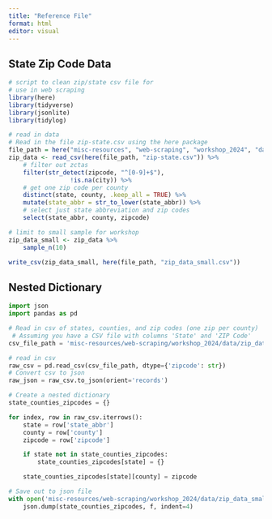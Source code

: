 ```yaml
---
title: "Reference File"
format: html
editor: visual
---
```


## State Zip Code Data

```r
# script to clean zip/state csv file for
# use in web scraping 
library(here)
library(tidyverse)
library(jsonlite)
library(tidylog)

# read in data
# Read in the file zip-state.csv using the here package
file_path = here("misc-resources", "web-scraping", "workshop_2024", "data")
zip_data <- read_csv(here(file_path, "zip-state.csv")) %>%
	# filter out zctas
	filter(str_detect(zipcode, "^[0-9]+$"),
				 !is.na(city)) %>% 
	# get one zip code per county
	distinct(state, county, .keep_all = TRUE) %>% 
	mutate(state_abbr = str_to_lower(state_abbr)) %>% 
	# select just state abbreviation and zip codes
	select(state_abbr, county, zipcode)

# limit to small sample for workshop 
zip_data_small <- zip_data %>% 
	sample_n(10)

write_csv(zip_data_small, here(file_path, "zip_data_small.csv"))
```

## Nested Dictionary

```python
import json
import pandas as pd

# Read in csv of states, counties, and zip codes (one zip per county)
 # Assuming you have a CSV file with columns 'State' and 'ZIP Code'
csv_file_path = 'misc-resources/web-scraping/workshop_2024/data/zip_data_small.csv'

# read in csv
raw_csv = pd.read_csv(csv_file_path, dtype={'zipcode': str})
# Convert csv to json
raw_json = raw_csv.to_json(orient='records')

# Create a nested dictionary
state_counties_zipcodes = {}

for index, row in raw_csv.iterrows():
    state = row['state_abbr']
    county = row['county']
    zipcode = row['zipcode']

    if state not in state_counties_zipcodes:
        state_counties_zipcodes[state] = {}

    state_counties_zipcodes[state][county] = zipcode

# Save out to json file
with open('misc-resources/web-scraping/workshop_2024/data/zip_data_small.json', 'w') as f:
    json.dump(state_counties_zipcodes, f, indent=4)

```
